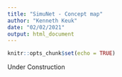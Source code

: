 ```yaml
---
title: "SimuNet - Concept map"
author: "Kenneth Keuk"
date: "02/02/2021"
output: html_document
---
```


```r
knitr::opts_chunk$set(echo = TRUE)
```

Under Construction

